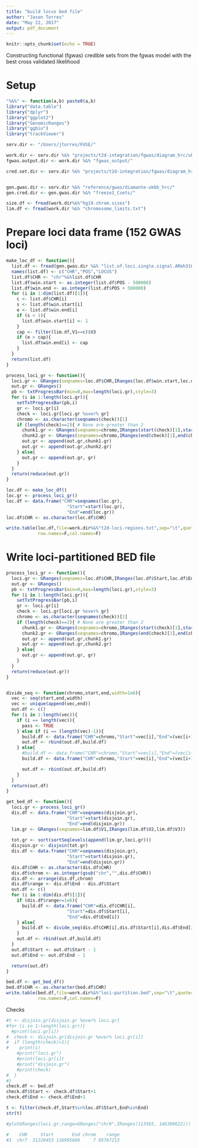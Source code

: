 ```yaml
---
title: "build locus bed file"
author: "Jason Torres"
date: "May 22, 2017"
output: pdf_document
---
```


```r
knitr::opts_chunk$set(echo = TRUE)
```


Constructing functional (fgwas) credible sets from the fgwas model with the best cross validated likelihood 

# Setup 

```r

"%&%" <- function(a,b) paste0(a,b)
library("data.table")
library("dplyr")
library("ggplot2")
library("GenomicRanges")
library("ggbio")
library("trackViewer")

serv.dir <- "/Users/jtorres/FUSE/"

work.dir <- serv.dir %&% "projects/t2d-integration/fgwas/diagram_hrc/ukbb-diamante-euro-manuscript/"
fgwas.output.dir <- work.dir %&% "fgwas_output/"

cred.set.dir <- serv.dir %&% "projects/t2d-integration/fgwas/diagram_hrc/ukbb-diamante-euro-manuscript/credible_sets/"


gen.gwas.dir <- serv.dir %&% "reference/gwas/diamante-ukbb_hrc/"
gen.cred.dir <- gen.gwas.dir %&% "freeze1_Csets/"

size.df <- fread(work.dir%&%"hg19.chrom.sizes")
lim.df <- fread(work.dir %&% "chromosome_limits.txt")

```


# Prepare loci data frame (152 GWAS loci) 


```r

make_loc_df <- function(){
  list.df <- fread(gen.gwas.dir %&% "list.of.loci.single.signal.AMah31082017.txt")
  names(list.df) <- c("CHR","POS","LOCUS")
  list.df$CHR <- "chr"%&%list.df$CHR
  list.df$win.start <- as.integer(list.df$POS - 500000)
  list.df$win.end <- as.integer(list.df$POS + 500000)
  for (i in 1:dim(list.df)[1]){
    c <- list.df$CHR[i]
    s <- list.df$win.start[i]
    e <- list.df$win.end[i]
    if (s < 1){
      list.df$win.start[i] <- 1 
    }
    cap <- filter(lim.df,V1==c)$V3
    if (e > cap){
      list.df$win.end[i] <- cap
    }
  }
  return(list.df)
}

process_loci_gr <- function(){
  loci.gr <- GRanges(seqnames=loc.df$CHR,IRanges(loc.df$win.start,loc.df$win.end))
  out.gr <- GRanges()
  pb <- txtProgressBar(min=0,max=length(loci.gr),style=3)
  for (i in 1:length(loci.gr)){
    setTxtProgressBar(pb,i)
    gr <- loci.gr[i] 
    check <- loci.gr[loci.gr %over% gr]
    chromo <- as.character(seqnames(check))[1]
    if (length(check)==2){ # None are greater than 2 
      chunk1.gr <- GRanges(seqnames=chromo,IRanges(start(check)[1],start(check)[2]))
      chunk2.gr <- GRanges(seqnames=chromo,IRanges(end(check)[1],end(check)[2]))
      out.gr <- append(out.gr,chunk1.gr)
      out.gr <- append(out.gr,chunk2.gr)
    } else{
      out.gr <- append(out.gr, gr)
    }
  }
  return(reduce(out.gr))
}

loc.df <- make_loc_df()
loc.gr <- process_loci_gr()
loc.df <- data.frame("CHR"=seqnames(loc.gr),
                       "Start"=start(loc.gr),
                       "End"=end(loc.gr))
loc.df$CHR <- as.character(loc.df$CHR)

write.table(loc.df,file=work.dir%&%"t2d-loci-regions.txt",sep="\t",quote=FALSE,
            row.names=F,col.names=F)

```


# Write loci-partitioned BED file 


```r


process_loci_gr <- function(){
  loci.gr <- GRanges(seqnames=loc.df$CHR,IRanges(loc.df$Start,loc.df$End))
  out.gr <- GRanges()
  pb <- txtProgressBar(min=0,max=length(loci.gr),style=3)
  for (i in 1:length(loci.gr)){
    setTxtProgressBar(pb,i)
    gr <- loci.gr[i] 
    check <- loci.gr[loci.gr %over% gr]
    chromo <- as.character(seqnames(check))[1]
    if (length(check)==2){ # None are greater than 2 
      chunk1.gr <- GRanges(seqnames=chromo,IRanges(start(check)[1],start(check)[2]))
      chunk2.gr <- GRanges(seqnames=chromo,IRanges(end(check)[1],end(check)[2]))
      out.gr <- append(out.gr,chunk1.gr)
      out.gr <- append(out.gr,chunk2.gr)
    } else{
      out.gr <- append(out.gr, gr)
    }
  }
  return(reduce(out.gr))
}


divide_seq <- function(chromo,start,end,width=1e6){
  vec <- seq(start,end,width)
  vec <- unique(append(vec,end))
  out.df <- c()
  for (i in 1:length(vec)){
    if (i == length(vec)){
      pass <- TRUE 
    } else if (i == (length(vec)-1)){
      build.df <- data.frame("CHR"=chromo,"Start"=vec[i],"End"=(vec[i+1]))
      out.df <- rbind(out.df,build.df)
    } else{
      #build.df <- data.frame("CHR"=chromo,"Start"=vec[i],"End"=(vec[i+1]-1))
      build.df <- data.frame("CHR"=chromo,"Start"=vec[i],"End"=(vec[i+1]))

      out.df <- rbind(out.df,build.df)
    }
  }
  return(out.df)
}

get_bed_df <- function(){
  loci.gr <- process_loci_gr()
  dis.df <- data.frame("CHR"=seqnames(disjoin.gr),
                       "Start"=start(disjoin.gr),
                       "End"=end(disjoin.gr))
  lim.gr <- GRanges(seqnames=lim.df$V1,IRanges(lim.df$V2,lim.df$V3))
  
  tot.gr <- sort(sortSeqlevels(append(lim.gr,loci.gr)))
  disjoin.gr <- disjoin(tot.gr)
  dis.df <- data.frame("CHR"=seqnames(disjoin.gr),
                       "Start"=start(disjoin.gr),
                       "End"=end(disjoin.gr))
  dis.df$CHR <- as.character(dis.df$CHR)
  dis.df$chrom <- as.integer(gsub("chr","",dis.df$CHR))
  dis.df <- arrange(dis.df,chrom)
  dis.df$range <- dis.df$End - dis.df$Start
  out.df <- c()
  for (i in 1:dim(dis.df)[1]){
    if (dis.df$range<=1e6){
      build.df <- data.frame("CHR"=dis.df$CHR[i],
                       "Start"=dis.df$Start[i],
                       "End"=dis.df$End[i])
    } else{
      build.df <- divide_seq(dis.df$CHR[i],dis.df$Start[i],dis.df$End[i])
    }
    out.df <- rbind(out.df,build.df)
  }
  out.df$Start <- out.df$Start - 1
  out.df$End <- out.df$End - 1

  return(out.df)
}

bed.df <- get_bed_df()
bed.df$CHR <- as.character(bed.df$CHR)
write.table(bed.df,file=work.dir%&%"loci-partition.bed",sep="\t",quote=FALSE,
            row.names=F,col.names=F)

```


Checks 

```r

#t <- disjoin.gr[disjoin.gr %over% loci.gr]
#for (i in 1:length(loci.gr)){
  #print(loci.gr[i])
#  check <- disjoin.gr[disjoin.gr %over% loci.gr[i]]
#  if (length(check)>1){
#    print(i)
    #print("loci.gr")
    #print(loci.gr[i])
    #print("disjoin.gr")
    #print(check)
#  }
#}
check.df <- bed.df
check.df$Start <- check.df$Start+1
check.df$End <- check.df$End+1

t <- filter(check.df,Start%in%loc.df$Start,End%in%End)
str(t)

#plotGRanges(loci.gr,range=GRanges("chr8",IRanges(113565, 146300622)))

#    CHR     Start       End chrom    range
#1  chr7  31228453 116995666     7 85767213

```







